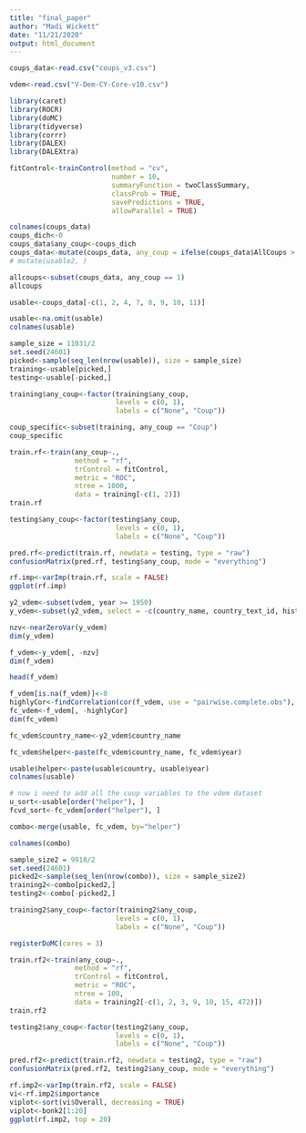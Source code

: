 ```yaml
---
title: "final_paper"
author: "Madi Wickett"
date: "11/21/2020"
output: html_document
---
```

```r
coups_data<-read.csv("coups_v3.csv")
```

```r
vdem<-read.csv("V-Dem-CY-Core-v10.csv")
```

```r
library(caret)
library(ROCR)
library(doMC)
library(tidyverse)
library(corrr)
library(DALEX)
library(DALEXtra)
```

```r
fitControl<-trainControl(method = "cv",
                         number = 10,
                         summaryFunction = twoClassSummary, 
                         classProb = TRUE,
                         savePredictions = TRUE,
                         allowParallel = TRUE)
```

```r
colnames(coups_data)
coups_dich<-0
coups_data$any_coup<-coups_dich
coups_data<-mutate(coups_data, any_coup = ifelse(coups_data$AllCoups > 0, 1, 0))
# mutate(usable2, )
```

```r
allcoups<-subset(coups_data, any_coup == 1)
allcoups
```


```r
usable<-coups_data[-c(1, 2, 4, 7, 8, 9, 10, 11)]
```

```r
usable<-na.omit(usable)
colnames(usable)
```


```r
sample_size = 11031/2
set.seed(24601)
picked<-sample(seq_len(nrow(usable)), size = sample_size)
training<-usable[picked,]
testing<-usable[-picked,]
```

```r
training$any_coup<-factor(training$any_coup,
                          levels = c(0, 1),
                          labels = c("None", "Coup"))
```

```r
coup_specific<-subset(training, any_coup == "Coup")
coup_specific
```

```r
train.rf<-train(any_coup~.,
                method = "rf",
                trControl = fitControl,
                metric = "ROC",
                ntree = 1000,
                data = training[-c(1, 2)])
train.rf
```

```r
testing$any_coup<-factor(testing$any_coup,
                          levels = c(0, 1),
                          labels = c("None", "Coup"))
```

```r
pred.rf<-predict(train.rf, newdata = testing, type = "raw")
confusionMatrix(pred.rf, testing$any_coup, mode = "everything")
```

```r
rf.imp<-varImp(train.rf, scale = FALSE)
ggplot(rf.imp)
```

```r
y2_vdem<-subset(vdem, year >= 1950)
y_vdem<-subset(y2_vdem, select = -c(country_name, country_text_id, historical_date, histname)) 
```

```r
nzv<-nearZeroVar(y_vdem)
dim(y_vdem)
```

```r
f_vdem<-y_vdem[, -nzv]
dim(f_vdem)
```
```r
head(f_vdem)
```

```r
f_vdem[is.na(f_vdem)]<-0
highlyCor<-findCorrelation(cor(f_vdem, use = "pairwise.complete.obs"), cutoff = 0.9)
fc_vdem<-f_vdem[, -highlyCor]
dim(fc_vdem)
```

```r
fc_vdem$country_name<-y2_vdem$country_name
```

```r
fc_vdem$helper<-paste(fc_vdem$country_name, fc_vdem$year)
```

```r
usable$helper<-paste(usable$country, usable$year)
colnames(usable)
```

```r
# now i need to add all the coup variables to the vdem dataset 
u_sort<-usable[order("helper"), ]
fcvd_sort<-fc_vdem[order("helper"), ]
```

```r
combo<-merge(usable, fc_vdem, by="helper")
```

```r
colnames(combo)
```

```r
sample_size2 = 9918/2
set.seed(24601)
picked2<-sample(seq_len(nrow(combo)), size = sample_size2)
training2<-combo[picked2,]
testing2<-combo[-picked2,]
```


```r
training2$any_coup<-factor(training2$any_coup,
                          levels = c(0, 1),
                          labels = c("None", "Coup"))
```


```r
registerDoMC(cores = 3)
```

```r
train.rf2<-train(any_coup~.,
                method = "rf",
                trControl = fitControl,
                metric = "ROC",
                ntree = 100,
                data = training2[-c(1, 2, 3, 9, 10, 15, 472)])
train.rf2
```

```r
testing2$any_coup<-factor(testing2$any_coup,
                          levels = c(0, 1),
                          labels = c("None", "Coup"))
```

```r
pred.rf2<-predict(train.rf2, newdata = testing2, type = "raw")
confusionMatrix(pred.rf2, testing2$any_coup, mode = "everything")
```

```r
rf.imp2<-varImp(train.rf2, scale = FALSE)
vi<-rf.imp2$importance
viplot<-sort(vi$Overall, decreasing = TRUE)
viplot<-bonk2[1:20]
ggplot(rf.imp2, top = 20)
```
